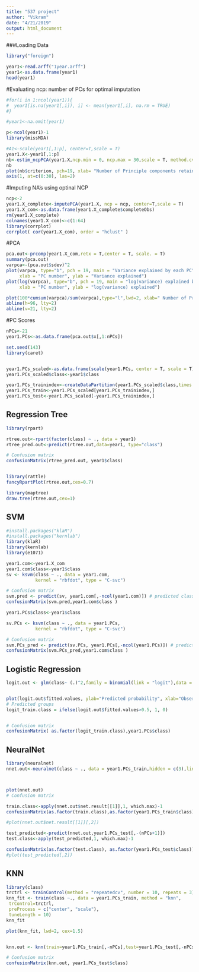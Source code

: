 ```yaml
---
title: "537 project"
author: "Vikram"
date: "4/21/2019"
output: html_document
---
```

###Loading Data
```r
library("foreign")

year1<-read.arff("1year.arff")
year1<-as.data.frame(year1)
head(year1)
```

#Evaluating ncp: number of PCs for optimal imputation
```r
#for(i in 1:ncol(year1)){
#  year1[is.na(year1[,i]), i] <- mean(year1[,i], na.rm = TRUE)
#}

#year1<-na.omit(year1)

p<-ncol(year1)-1
library(missMDA)

#A1<-scale(year1[,1:p], center=T,scale = T)
year1.X<-year1[,1:p]
nb<-estim_ncpPCA(year1.X,ncp.min = 0, ncp.max = 30,scale = T, method.cv = "gcv", verbose = T)
nb
plot(nb$criterion, pch=19, xlab= "Number of Principle components retained for PCA", ylab="MSEP", xaxt="n")
axis(1, at=c(0:30), las=2)

```


#Imputing NA's using optinal NCP
```r
ncp<-2
year1.X_complete<-imputePCA(year1.X, ncp = ncp, center=T,scale = T)
year1.X_com<-as.data.frame(year1.X_complete$completeObs)
rm(year1.X_complete)
colnames(year1.X_com)<-c(1:64)
library(corrplot)
corrplot( cor(year1.X_com), order = "hclust" )
```

#PCA
```r

pca.out<-prcomp(year1.X_com,retx = T,center = T, scale. = T)
summary(pca.out)
varpca<-(pca.out$sdev)^2
plot(varpca, type="b", pch = 19, main = "Variance explained by each PC",
     xlab = "PC number", ylab = "Variance explained")
plot(log(varpca), type="b", pch = 19, main = "log(variance) explained by each PC",
     xlab = "PC number", ylab = "log(variance) explained")

plot(100*cumsum(varpca)/sum(varpca),type="l",lwd=2, xlab=" Number of Principle Components", ylab = "% of Variance explained")
abline(h=96, lty=2)
abline(v=21, lty=2)
```

#PC Scores
```r
nPCs<-21
year1.PCs<-as.data.frame(pca.out$x[,1:nPCs])

set.seed(143)
library(caret)


year1.PCs_scaled<-as.data.frame(scale(year1.PCs, center = T, scale = T))
year1.PCs_scaled$class<-year1$class

year1.PCs_trainindex<-createDataPartition(year1.PCs_scaled$class,times = 1,p=0.8,list = F)
year1.PCs_train<-year1.PCs_scaled[year1.PCs_trainindex,]
year1.PCs_test<-year1.PCs_scaled[-year1.PCs_trainindex,]
```

## Regression Tree
```r
library(rpart)

rtree.out<-rpart(factor(class) ~ ., data = year1)
rtree_pred.out<-predict(rtree.out,data=year1, type="class")

# Confusion matrix
confusionMatrix(rtree_pred.out, year1$class)


library(rattle)
fancyRpartPlot(rtree.out,cex=0.7)

library(maptree)
draw.tree(rtree.out,cex=1)
```




## SVM
```r
#install.packages("klaR")
#install.packages("kernlab")
library(klaR)
library(kernlab)
library(e1071)

year1.com<-year1.X_com
year1.com$class<-year1$class
sv <- ksvm(class ~ ., data = year1.com,
           kernel = "rbfdot", type = "C-svc")

# Confusion matrix
svm.pred <- predict(sv, year1.com[,-ncol(year1.com)]) # predicted classes
confusionMatrix(svm.pred,year1.com$class )

year1.PCs$class<-year1$class

sv.PCs <- ksvm(class ~ ., data = year1.PCs,
           kernel = "rbfdot", type = "C-svc")

# Confusion matrix
svm.PCs_pred <- predict(sv.PCs, year1.PCs[,-ncol(year1.PCs)]) # predicted classes
confusionMatrix(svm.PCs_pred,year1.com$class )

```


## Logistic Regression
```r

logit.out <- glm(class~ (.)^2,family = binomial(link = "logit"),data = year1.PCs)


plot(logit.out$fitted.values, ylab="Predicted probability", xlab="Observation number", main="Model with 2 way Interactions")
# Predicted groups
logit_train.class = ifelse(logit.out$fitted.values>0.5, 1, 0)


# Confusion matrix
confusionMatrix( as.factor(logit_train.class),year1.PCs$class)

```


## NeuralNet
```r

library(neuralnet)
nnet.out<-neuralnet(class ~ ., data = year1.PCs_train,hidden = c(3),linear.output = F, stepmax = 1e06)



plot(nnet.out)
# Confusion matrix

train.class<-apply(nnet.out$net.result[[1]],1, which.max)-1
confusionMatrix(as.factor(train.class),as.factor(year1.PCs_train$class))

#plot(nnet.out$net.result[[1]][,2])

test_predicted<-predict(nnet.out,year1.PCs_test[,-(nPCs+1)])
test.class<-apply(test_predicted,1, which.max)-1

confusionMatrix(as.factor(test.class), as.factor(year1.PCs_test$class))
#plot(test_predicted[,2])
```

## KNN
```r
library(class)
trctrl <- trainControl(method = "repeatedcv", number = 10, repeats = 3)
knn_fit <- train(class ~., data = year1.PCs_train, method = "knn",
 trControl=trctrl,
 preProcess = c("center", "scale"),
 tuneLength = 10)
knn_fit

plot(knn_fit, lwd=2, cex=1.5)


knn.out <- knn(train=year1.PCs_train[,-nPCs],test=year1.PCs_test[,-nPCs],cl=year1.PCs_train$class,k=15)

# Confusion matrix
confusionMatrix(knn.out, year1.PCs_test$class)

```